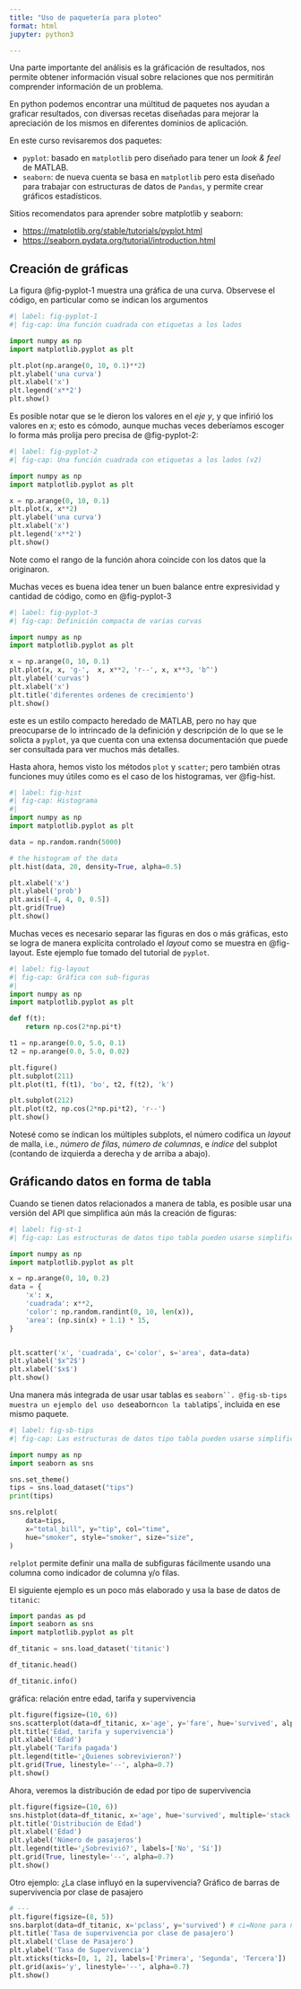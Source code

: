 ```yaml
---
title: "Uso de paquetería para ploteo"
format: html
jupyter: python3

---
```


Una parte importante del análisis es la gráficación de resultados, nos permite obtener información visual sobre relaciones que nos permitirán comprender información de un problema.

En python podemos encontrar una múltitud de paquetes nos ayudan a graficar resultados, con diversas recetas diseñadas para mejorar la apreciación de los mismos en diferentes dominios de aplicación.

En este curso revisaremos dos paquetes:

- `pyplot`: basado en `matplotlib` pero diseñado para tener un _look & feel_ de MATLAB.
- `seaborn`: de nueva cuenta se basa en `matplotlib` pero esta diseñado para trabajar con estructuras de datos de `Pandas`, y permite crear gráficos estadísticos.


Sitios recomendatos para aprender sobre matplotlib y seaborn:

- <https://matplotlib.org/stable/tutorials/pyplot.html>
- <https://seaborn.pydata.org/tutorial/introduction.html>

## Creación de gráficas

La figura @fig-pyplot-1 muestra una gráfica de una curva. Observese el código, en particular como se indican los argumentos

```python
#| label: fig-pyplot-1
#| fig-cap: Una función cuadrada con etiquetas a los lados

import numpy as np
import matplotlib.pyplot as plt

plt.plot(np.arange(0, 10, 0.1)**2)
plt.ylabel('una curva')
plt.xlabel('x')
plt.legend('x**2')
plt.show()

```

Es posible notar que se le dieron los valores en el _eje_ $y$, y que infirió los valores en $x$; esto es cómodo, aunque muchas veces deberíamos escoger lo forma más prolija pero precisa de @fig-pyplot-2:

```python
#| label: fig-pyplot-2
#| fig-cap: Una función cuadrada con etiquetas a los lados (v2)

import numpy as np
import matplotlib.pyplot as plt

x = np.arange(0, 10, 0.1)
plt.plot(x, x**2)
plt.ylabel('una curva')
plt.xlabel('x')
plt.legend('x**2')
plt.show()

```

Note como el rango de la función ahora coincide con los datos que la originaron.

Muchas veces es buena idea tener un buen balance entre expresividad y cantidad de código, como en @fig-pyplot-3

```python
#| label: fig-pyplot-3
#| fig-cap: Definición compacta de varias curvas

import numpy as np
import matplotlib.pyplot as plt

x = np.arange(0, 10, 0.1)
plt.plot(x, x, 'g-',  x, x**2, 'r--', x, x**3, 'b^')
plt.ylabel('curvas')
plt.xlabel('x')
plt.title('diferentes ordenes de crecimiento')
plt.show()

```

este es un estilo compacto heredado de MATLAB, pero no hay que preocuparse de lo intrincado de la definición y descripción de lo que se le solicta a `pyplot`, ya que cuenta con una extensa documentación que puede ser consultada para ver muchos más detalles.

Hasta ahora, hemos visto los métodos `plot` y `scatter`; pero también otras funciones muy útiles como es el caso de los histogramas, ver @fig-hist.

```python
#| label: fig-hist
#| fig-cap: Histograma
#| 
import numpy as np
import matplotlib.pyplot as plt

data = np.random.randn(5000)

# the histogram of the data
plt.hist(data, 20, density=True, alpha=0.5)

plt.xlabel('x')
plt.ylabel('prob')
plt.axis([-4, 4, 0, 0.5])
plt.grid(True)
plt.show()
```

Muchas veces es necesario separar las figuras en dos o más gráficas, esto se logra de manera explícita controlado el _layout_ como se muestra en @fig-layout. Este ejemplo fue tomado del tutorial de `pyplot`.

```python
#| label: fig-layout
#| fig-cap: Gráfica con sub-figuras
#| 
import numpy as np
import matplotlib.pyplot as plt

def f(t):
    return np.cos(2*np.pi*t)

t1 = np.arange(0.0, 5.0, 0.1)
t2 = np.arange(0.0, 5.0, 0.02)

plt.figure()
plt.subplot(211)
plt.plot(t1, f(t1), 'bo', t2, f(t2), 'k')

plt.subplot(212)
plt.plot(t2, np.cos(2*np.pi*t2), 'r--')
plt.show()
```

Notesé como se índican los múltiples subplots, el número codifica un _layout_ de malla, i.e., _número de filas_, _número de columnas_, e _índice_ del subplot (contando de izquierda a derecha y de arriba a abajo).

## Gráficando datos en forma de tabla

Cuando se tienen datos relacionados a manera de tabla, es posible usar una versión del API que simplifica aún más la creación de figuras:


```python
#| label: fig-st-1
#| fig-cap: Las estructuras de datos tipo tabla pueden usarse simplificando las gráficas

import numpy as np
import matplotlib.pyplot as plt

x = np.arange(0, 10, 0.2)
data = {
    'x': x,
    'cuadrada': x**2,
    'color': np.random.randint(0, 10, len(x)),
    'area': (np.sin(x) + 1.1) * 15,
}


plt.scatter('x', 'cuadrada', c='color', s='area', data=data)
plt.ylabel('$x^2$')
plt.xlabel('$x$')
plt.show()

```

Una manera más integrada de usar usar tablas es `seaborn``. @fig-sb-tips muestra un ejemplo del uso de `seaborn` con la tabla `tips`, incluida en ese mismo paquete.

```python
#| label: fig-sb-tips
#| fig-cap: Las estructuras de datos tipo tabla pueden usarse simplificando las gráficas

import numpy as np
import seaborn as sns

sns.set_theme()
tips = sns.load_dataset("tips")
print(tips)

sns.relplot(
    data=tips,
    x="total_bill", y="tip", col="time", 
    hue="smoker", style="smoker", size="size",
)
```

`relplot` permite definir una malla de subfiguras fácilmente usando una columna como indicador de columna y/o filas.
 
El siguiente ejemplo es un poco más elaborado y usa la base de datos de `titanic`:

```python
import pandas as pd
import seaborn as sns
import matplotlib.pyplot as plt

df_titanic = sns.load_dataset('titanic')

df_titanic.head()
```

```python
df_titanic.info()
```

gráfica: relación entre edad, tarifa y supervivencia
```python
plt.figure(figsize=(10, 6)) 
sns.scatterplot(data=df_titanic, x='age', y='fare', hue='survived', alpha=0.6)
plt.title('Edad, tarifa y supervivencia')
plt.xlabel('Edad')
plt.ylabel('Tarifa pagada')
plt.legend(title='¿Quienes sobrevivieron?')
plt.grid(True, linestyle='--', alpha=0.7)
plt.show()
```

Ahora, veremos la distribución de edad por tipo de supervivencia
```python
plt.figure(figsize=(10, 6))
sns.histplot(data=df_titanic, x='age', hue='survived', multiple='stack', bins=20, kde=True)
plt.title('Distribución de Edad')
plt.xlabel('Edad')
plt.ylabel('Número de pasajeros')
plt.legend(title='¿Sobrevivió?', labels=['No', 'Sí'])
plt.grid(True, linestyle='--', alpha=0.7)
plt.show()
```

Otro ejemplo: ¿La clase influyó en la supervivencia? Gráfico de barras de supervivencia por clase de pasajero 

```python
# --- 
plt.figure(figsize=(8, 5))
sns.barplot(data=df_titanic, x='pclass', y='survived') # ci=None para no mostrar barras de error
plt.title('Tasa de supervivencia por clase de pasajero')
plt.xlabel('Clase de Pasajero')
plt.ylabel('Tasa de Supervivencia')
plt.xticks(ticks=[0, 1, 2], labels=['Primera', 'Segunda', 'Tercera'])
plt.grid(axis='y', linestyle='--', alpha=0.7)
plt.show()
```